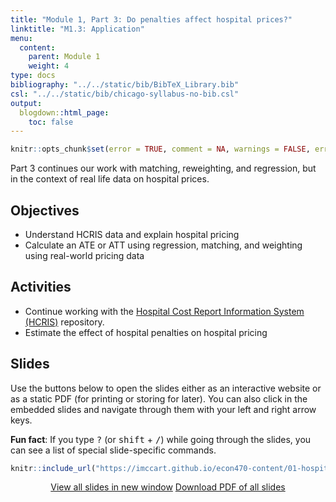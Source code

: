 ```yaml
---
title: "Module 1, Part 3: Do penalties affect hospital prices?"
linktitle: "M1.3: Application"
menu:
  content:
    parent: Module 1
    weight: 4
type: docs
bibliography: "../../static/bib/BibTeX_Library.bib"
csl: "../../static/bib/chicago-syllabus-no-bib.csl"
output:
  blogdown::html_page:
    toc: false
---
```


```r
knitr::opts_chunk$set(error = TRUE, comment = NA, warnings = FALSE, errors = FALSE, messages = FALSE, tidy = FALSE, echo = FALSE)
```

Part 3 continues our work with matching, reweighting, and regression, but in the context of real life data on hospital prices.


## Objectives
- Understand HCRIS data and explain hospital pricing
- Calculate an ATE or ATT using regression, matching, and weighting using real-world pricing data

## Activities 
- Continue working with the [Hospital Cost Report Information System (HCRIS)](https://github.com/imccart-test/hcris) repository.
- Estimate the effect of hospital penalties on hospital pricing


## Slides
Use the buttons below to open the slides either as an interactive website or as a static PDF (for printing or storing for later). You can also click in the embedded slides and navigate through them with your left and right arrow keys.

:::fyi
**Fun fact**: If you type <kbd>?</kbd> (or <kbd>shift</kbd> + <kbd>/</kbd>) while going through the slides, you can see a list of special slide-specific commands.
:::

<center>

```r
knitr::include_url("https://imccart.github.io/econ470-content/01-hospital-pricing/01-hospital-pricing4.html")
```


<p><a class="btn btn-primary btn-lg" target="_blank" href="https://imccart.github.io/econ470-content/01-hospital-pricing/01-hospital-pricing4.html"><i class="fas fa-external-link-alt"></i> View all slides in new window</a> <a class="btn btn-primary btn-lg" target="_blank" href="https://imccart.github.io/econ470-content/01-hospital-pricing/01-hospital-pricing4.pdf" role="button"><i class="far fa-file-pdf"></i> Download PDF of all slides</a></p>

</center>
